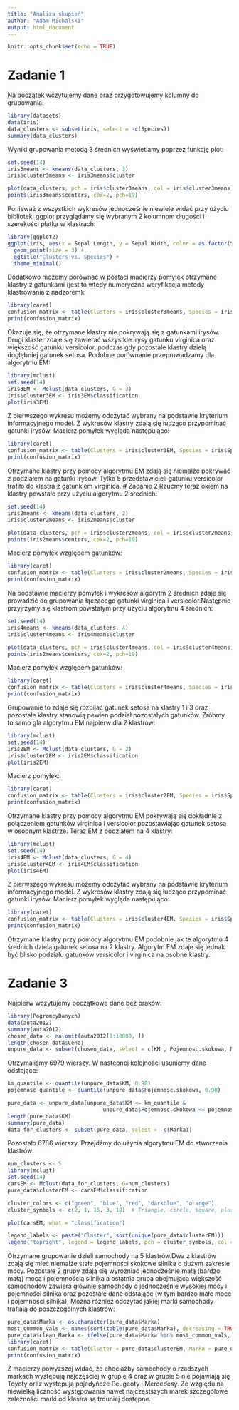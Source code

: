 ---
title: "Analiza skupień"
author: "Adam Michalski"
output: html_document
---

```{r setup, include=FALSE}
knitr::opts_chunk$set(echo = TRUE)
```

# Zadanie 1
Na początek wczytujemy dane oraz przygotowujemy kolumny do grupowania:

```{r wczytanie danych o irysach}
library(datasets)
data(iris)
data_clusters <- subset(iris, select = -c(Species))
summary(data_clusters)
```
Wyniki grupowania metodą 3 średnich wyświetlamy poprzez funkcję plot:

```{r klastrowanie 3means}
set.seed(14)
iris3means <- kmeans(data_clusters, 3)
iris$cluster3means <- iris3means$cluster

plot(data_clusters, pch = iris$cluster3means, col = iris$cluster3means)
points(iris3means$centers, cex=2, pch=19)
```

Ponieważ z wszystkich wykresów jednocześnie niewiele widać przy użyciu biblioteki ggplot przyglądamy się wybranym 2 kolumnom długości i szerekości płatka w klastrach:

```{r porownanie klastrow 3means z gatunkami}
library(ggplot2)
ggplot(iris, aes(x = Sepal.Length, y = Sepal.Width, color = as.factor(Species), shape = as.factor(cluster3means))) +
  geom_point(size = 3) +
  ggtitle("Clusters vs. Species") +
  theme_minimal()
```

Dodatkowo możemy porównać w postaci macierzy pomyłek otrzymane klastry z gatunkami (jest to wtedy numeryczna weryfikacja metody klastrowania z nadzorem):

```{r macierz pomylek dla 3means}
library(caret)
confusion_matrix <- table(Clusters = iris$cluster3means, Species = iris$Species)
print(confusion_matrix)
```

Okazuje się, że otrzymane klastry nie pokrywają się z gatunkami irysów. Drugi klaster zdaje się zawierać wszystkie irysy gatunku virginica oraz większość gatunku versicolor, podczas gdy pozostałe klastry dzielą dogłębniej gatunek setosa. Podobne porównanie przeprowadzamy dla algorytmu EM:

```{r klastrowanie EM na 3 klastry}
library(mclust)
set.seed(14)
iris3EM <- Mclust(data_clusters, G = 3)
iris$cluster3EM <- iris3EM$classification
plot(iris3EM)
```

Z pierwszego wykresu możemy odczytać wybrany na podstawie kryterium informacyjnego model. Z wykresów klastry zdają się łudząco przypominać gatunki irysów. Macierz pomyłek wygląda następująco:

```{r macierz pomylek dla EM z 3 klastrami}
library(caret)
confusion_matrix <- table(Clusters = iris$cluster3EM, Species = iris$Species)
print(confusion_matrix)
```

Otrzymane klastry przy pomocy algorytmu EM zdają się niemalże pokrywać z podziałem na gatunki irysów. Tylko 5 przedstawicieli gatunku versicolor trafiło do klastra z gatunkiem virginica. 
# Zadanie 2
Rzućmy teraz okiem na klastry powstałe przy użyciu algorytmu 2 średnich:

```{r klastrowanie 2means}
set.seed(14)
iris2means <- kmeans(data_clusters, 2)
iris$cluster2means <- iris2means$cluster

plot(data_clusters, pch = iris$cluster2means, col = iris$cluster2means)
points(iris2means$centers, cex=2, pch=19)
```

Macierz pomyłek względem gatunków:

```{r macierz pomylek dla 2means}
library(caret)
confusion_matrix <- table(Clusters = iris$cluster2means, Species = iris$Species)
print(confusion_matrix)
```

Na podstawie macierzy pomyłek i wykresów algorytm 2 średnich zdaje się prowadzić do grupowania łączącego gatunki virginica i versicolor.Następnie przyjrzymy się klastrom powstałym przy użyciu algorytmu 4 średnich:

```{r klastrowanie 4means}
set.seed(14)
iris4means <- kmeans(data_clusters, 4)
iris$cluster4means <- iris4means$cluster

plot(data_clusters, pch = iris$cluster4means, col = iris$cluster4means)
points(iris2means$centers, cex=2, pch=19)
```

Macierz pomyłek względem gatunków:

```{r macierz pomylek dla 4means}
library(caret)
confusion_matrix <- table(Clusters = iris$cluster4means, Species = iris$Species)
print(confusion_matrix)
```

Grupowanie to zdaje się rozbijać gatunek setosa na klastry 1 i 3 oraz pozostałe klastry stanowią pewien podział pozostałych gatunków. Zróbmy to samo gla algorytmu EM najpierw dla 2 klastrów:

```{r klastrowanie EM na 2 klastry}
library(mclust)
set.seed(14)
iris2EM <- Mclust(data_clusters, G = 2)
iris$cluster2EM <- iris2EM$classification
plot(iris2EM)
```

Macierz pomyłek:

```{r macierz pomylek dla EM z 2 klastrami}
library(caret)
confusion_matrix <- table(Clusters = iris$cluster2EM, Species = iris$Species)
print(confusion_matrix)
```

Otrzymane klastry przy pomocy algorytmu EM pokrywają się dokładnie z połączeniem gatunków virginica i versicolor pozostawiając gatunek setosa w osobnym klastrze. Teraz EM z podziałem na 4 klastry:

```{r klastrowanie EM na 4 klastry}
library(mclust)
set.seed(14)
iris4EM <- Mclust(data_clusters, G = 4)
iris$cluster4EM <- iris4EM$classification
plot(iris4EM)
```

Z pierwszego wykresu możemy odczytać wybrany na podstawie kryterium informacyjnego model. Z wykresów klastry zdają się łudząco przypominać gatunki irysów. Macierz pomyłek wygląda następująco:

```{r macierz pomylek dla EM z 4 klastrami}
library(caret)
confusion_matrix <- table(Clusters = iris$cluster4EM, Species = iris$Species)
print(confusion_matrix)
```

Otrzymane klastry przy pomocy algorytmu EM podobnie jak te algorytmu 4 średnich dzielą gatunek setosa na 2 klastry. Algorytm EM zdaje się jednak być blisko podziału gatunków versicolor i virginica na osobne klastry.

# Zadanie 3

Najpierw wczytujemy początkowe dane bez braków:

```{r wczytanie danych o autach}
library(PogromcyDanych)
data(auta2012)
summary(auta2012)
chosen_data <- na.omit(auta2012[1:10000, ])
length(chosen_data$Cena)
unpure_data <- subset(chosen_data, select = c(KM , Pojemnosc.skokowa, Marka))
```

Otrzymaliśmy 6979 wierszy. W następnej kolejności usuniemy dane odstające: 

```{r obserwacje odstajace}
km_quantile <- quantile(unpure_data$KM, 0.98)
pojemnosc_quantile <- quantile(unpure_data$Pojemnosc.skokowa, 0.98)

pure_data <- unpure_data[unpure_data$KM <= km_quantile & 
                              unpure_data$Pojemnosc.skokowa <= pojemnosc_quantile, ]
length(pure_data$KM)
summary(pure_data)
data_for_clusters <- subset(pure_data, select = -c(Marka))
```

Pozostało 6786 wierszy. Przejdźmy do użycia algorytmu EM do stworzenia klastrów:

```{r klastrowanie aut metoda EM}
num_clusters <- 5
library(mclust)
set.seed(14)
carsEM <- Mclust(data_for_clusters, G=num_clusters)
pure_data$clusterEM <- carsEM$classification
```

```{r wykres grupowania}
cluster_colors <- c("green", "blue", "red", "darkblue", "orange")
cluster_symbols <- c(2, 1, 15, 3, 18)  # Triangle, circle, square, plus, rhombus

plot(carsEM, what = "classification")

legend_labels <- paste("Cluster", sort(unique(pure_data$clusterEM)))
legend("topright", legend = legend_labels, pch = cluster_symbols, col = cluster_colors, title = "Clusters")

```

Otrzymane grupowanie dzieli samochody na 5 klastrów.Dwa z klastrów zdają się mieć niemalże stałe pojemności skokowe silnika o dużym zakresie mocy. Pozostałe 2 grupy zdają się wyróżniać jednocześnie małą (bardzo małą) mocą i pojemnością silnika a ostatnia grupa obejmująca większość samochodów zawiera głównie samochody o jednocześnie wysokiej mocy i pojemności silnika oraz pozostałe dane odstające (w tym bardzo małe moce i pojemności silnika). Można różnież odczytać jakiej marki samochody trafiają do poszczególnych klastrów:

```{r macierz pomylek aut metoda EM}
pure_data$Marka <- as.character(pure_data$Marka)
most_common_vals <- names(sort(table(pure_data$Marka), decreasing = TRUE))[1:10]
pure_data$clean_Marka <- ifelse(pure_data$Marka %in% most_common_vals, pure_data$Marka, "Other")
library(caret)
confusion_matrix <- table(Cluster = pure_data$clusterEM, Marka = pure_data$clean_Marka)
print(confusion_matrix)
```

Z macierzy powyższej widać, że chociażby samochody o rzadszych markach występują najczęściej w grupie 4 oraz w grupie 5 nie pojawiają się Toyoty oraz występują pojedyńcze Peugeoty i Mercedesy. Ze względu na niewielką liczność występowania nawet najczęstszych marek szczegółowe zależności marki od klastra są trduniej dostępne.